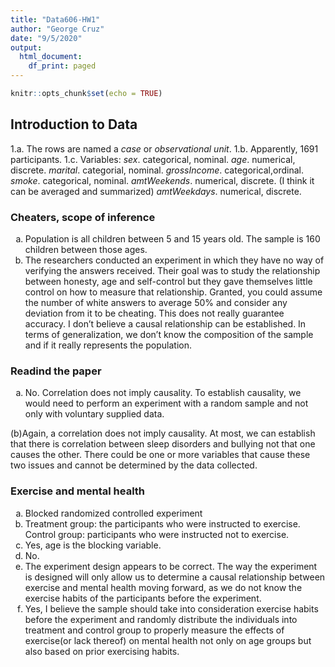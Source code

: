 ```yaml
---
title: "Data606-HW1"
author: "George Cruz"
date: "9/5/2020"
output:
  html_document:
    df_print: paged
---
```


```r
knitr::opts_chunk$set(echo = TRUE)
```

## Introduction to Data

1.a.  The rows are named a *case* or *observational unit*.
1.b.  Apparently, 1691 participants. 
1.c.  Variables: 
      *sex*. categorical, nominal. 
      *age*. numerical, discrete.
      *marital*. categorial, nominal.
      *grossIncome*. categorical,ordinal. 
      *smoke*. categorical, nominal. 
      *amtWeekends*. numerical, discrete. (I think it can be averaged and summarized) 
      *amtWeekdays*. numerical, discrete.

### Cheaters, scope of inference
(a) Population is all children between 5 and 15 years old. The sample is 160 children between those ages. 
(b) The researchers conducted an experiment in which they have no way of verifying the answers received. Their goal was to study the relationship between honesty, age and self-control but they gave themselves little control on how to measure that relationship.  Granted, you could assume the number of white answers to average 50% and consider any deviation from it to be cheating.  This does not really guarantee accuracy.  I don't believe a causal relationship can be established.  In terms of generalization, we don't know the composition of the sample and if it really represents the population. 

### Readind the paper
(a) No.  Correlation does not imply causality.  To establish causality, we would need to perform an experiment with a random sample and not only with voluntary supplied data.

(b)Again, a correlation does not imply causality.  At most, we can establish that there is correlation between sleep disorders and bullying not that one causes the other.  There could be one or more variables that cause these two issues and cannot be determined by the data collected. 

### Exercise and mental health 
(a) Blocked randomized controlled experiment
(b) Treatment group: the participants who were instructed to exercise.  Control group: participants who were instructed not to exercise. 
(c) Yes, age is the blocking variable. 
(d) No. 
(e) The experiment design appears to be correct.  The way the experiment is designed will only allow us to determine a causal relationship between exercise and mental health moving forward, as we do not know the exercise habits of the participants before the experiment. 
(f) Yes, I believe the sample should take into consideration exercise habits before the experiment and randomly distribute the individuals into treatment and control group to properly measure the effects of exercise(or lack thereof) on mental health not only on age groups but also based on prior exercising habits. 
